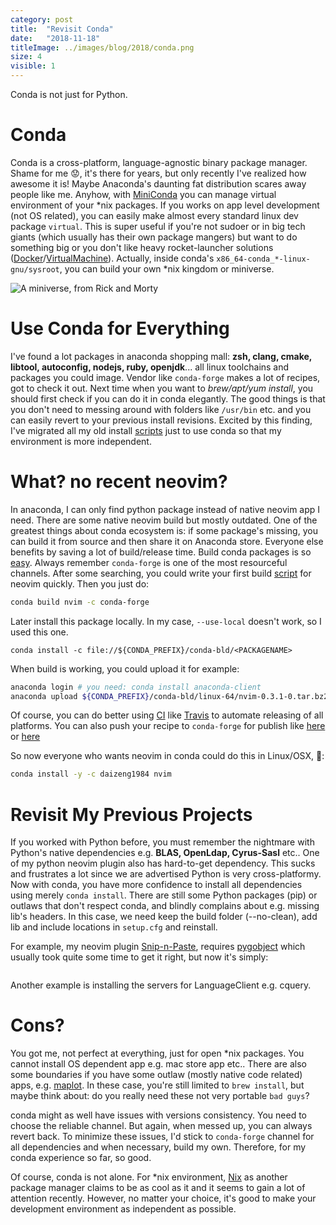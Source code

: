```yaml
---
category: post
title:  "Revisit Conda"
date:   "2018-11-18"
titleImage: ../images/blog/2018/conda.png
size: 4
visible: 1
---
```

Conda is not just for Python.

# Conda
Conda is a cross-platform, language-agnostic binary package manager. Shame for me 😟, it's there for years, but only recently I've realized how awesome it is! Maybe Anaconda's daunting fat distribution scares away people like me. Anyhow, with [MiniConda](https://conda.io/miniconda.html) you can manage virtual environment of your \*nix packages. If you works on app level development (not OS related), you can easily make almost every standard linux dev package `virtual`. This is super useful if you're not sudoer or in big tech giants (which usually has their own package mangers) but want to do something big or you don't like heavy rocket-launcher solutions ([Docker](https://www.docker.com/)/[VirtualMachine](https://en.wikipedia.org/wiki/Virtual_machine)). Actually, inside conda's `x86_64-conda_*-linux-gnu/sysroot`, you can build your own \*nix kingdom or miniverse.

![A miniverse, from Rick and Morty](../images/blog/2018/miniverse.png)

# Use Conda for Everything
I've found a lot packages in anaconda shopping mall: **zsh, clang, cmake, libtool, autoconfig, nodejs, ruby, openjdk**... all linux toolchains and packages you could image. Vendor like `conda-forge` makes a lot of recipes, got to check it out. Next time when you want to *brew/apt/yum install*, you should first check if you can do it in conda elegantly. The good things is that you don't need to messing around with folders like `/usr/bin` etc. and you can easily revert to your previous install revisions. Excited by this finding, I've migrated all my old install [scripts](https://github.com/daizeng1984/dotfiles/blob/experimental/installConda.sh) just to use conda so that my environment is more independent.

# What? no recent neovim?
In anaconda, I can only find python package instead of native neovim app I need. There are some native neovim build but mostly outdated. One of the greatest things about conda ecosystem is: if some package's missing, you can build it from source and then share it on Anaconda store. Everyone else benefits by saving a lot of build/release time. 
Build conda packages is so [easy](http://mlg.eng.cam.ac.uk/hoffmanm/blog/2016-02-25-conda-build/). Always remember `conda-forge` is one of the most resourceful channels. After some searching, you could write your first build [script](script) for neovim quickly. Then you just do:

```sh
conda build nvim -c conda-forge
```

Later install this package locally. In my case, `--use-local` doesn't work, so I used this one.
```
conda install -c file://${CONDA_PREFIX}/conda-bld/<PACKAGENAME>
```
When build is working, you could upload it for example:

```sh
anaconda login # you need: conda install anaconda-client
anaconda upload ${CONDA_PREFIX}/conda-bld/linux-64/nvim-0.3.1-0.tar.bz2 
```

Of course, you can do better using [CI](https://en.wikipedia.org/wiki/Continuous_integration) like [Travis](https://travis-ci.org/) to automate releasing of all platforms. You can also push your recipe to `conda-forge` for publish like [here](https://gist.github.com/zshaheen/fe76d1507839ed6fbfbccef6b9c13ed9) or [here](https://gist.github.com/yoavram/05a3c04ddcf317a517d5)

So now everyone who wants neovim in conda could do this in Linux/OSX, 🙌: 
```sh
conda install -y -c daizeng1984 nvim
```

# Revisit My Previous Projects
If you worked with Python before, you must remember the nightmare with Python's native dependencies e.g. **BLAS, OpenLdap, Cyrus-Sasl** etc.. One of my python neovim plugin also has hard-to-get dependency. This sucks and frustrates a lot since we are advertised Python is very cross-platformy. Now with conda, you have more confidence to install all dependencies using merely `conda install`. There are still some Python packages (pip) or outlaws that don't respect conda, and blindly complains about e.g. missing lib's headers. In this case, we need keep the build folder (--no-clean), add lib and include locations in `setup.cfg` and reinstall. 

For example, my neovim plugin [Snip-n-Paste](https://github.com/daizeng1984/vim-snip-and-paste), requires [pygobject](https://pygobject.readthedocs.io/en/latest/getting_started.html) which usually took quite some time to get it right, but now it's simply: 

```conda install -c pkgw-forge -c conda-forge gtk3 pygobject
```

Another example is installing the servers for LanguageClient e.g. cquery.

# Cons?
You got me, not perfect at everything, just for open *nix packages. You cannot install OS dependent app e.g. mac store app etc.. There are also some boundaries if you have some outlaw (mostly native code related) apps, e.g. [maplot](https://matplotlib.org/faq/osx_framework.html). In these case, you're still limited to `brew install`, but maybe think about: do you really need these not very portable `bad guys`?

conda might as well have issues with versions consistency. You need to choose the reliable channel. But again, when messed up, you can always revert back. To minimize these issues, I'd stick to `conda-forge` channel for all dependencies and when necessary, build my own. Therefore, for my conda experience so far, so good.

Of course, conda is not alone. For *nix environment, [Nix](https://nixos.org/nix/) as another package manager claims to be as cool as it and it seems to gain a lot of attention recently. However, no matter your choice, it's good to make your development environment as independent as possible.
